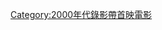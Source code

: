 {{Year by category
|m=2
|c=0
|d=0
|y=6
|cat=錄影帶首映電影
|sortkey=錄影帶首映電影
|parent=各年非戲院首映電影
|subcat=2006年電影作品
}}
[[Category:2000年代錄影帶首映電影|Category:2000年代錄影帶首映電影]]